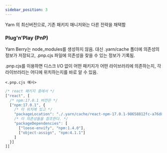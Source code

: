```yaml
---
sidebar_position: 3
---
```


Yarn 의 최신버전으로, 기존 패키지 매니저와는 다른 전략을 채택함

### Plug'n'Play (PnP)

Yarn Berry는 node_modules를 생성하지 않음.
대신 .yarn/cache 폴더에 의존성의 정보가 저장되고, .pnp.cjs 파일에 의존성을 찾을 수 있는 정보가 기록됨.

.pnp.cjs를 이용하면 디스크 I/O 없이 어떤 패키지가 어떤 라이브러리에 의존하는지, 각 라이브러리는 어디에 위치하는지를 바로 알 수 있음.

`<.pnp.cjs 예시>`
```js
/* react 패키지 중에서 */
["react", [
  /* npm:17.0.1 버전은 */
  ["npm:17.0.1", {
    /* 이 위치에 있고 */
    "packageLocation": "./.yarn/cache/react-npm-17.0.1-98658812fc-a76d86ec97.zip/node_modules/react/",
    /* 이 의존성들을 참조한다. */
    "packageDependencies": [
      ["loose-envify", "npm:1.4.0"],
      ["object-assign", "npm:4.1.1"]
    ]
  }]
]]
```